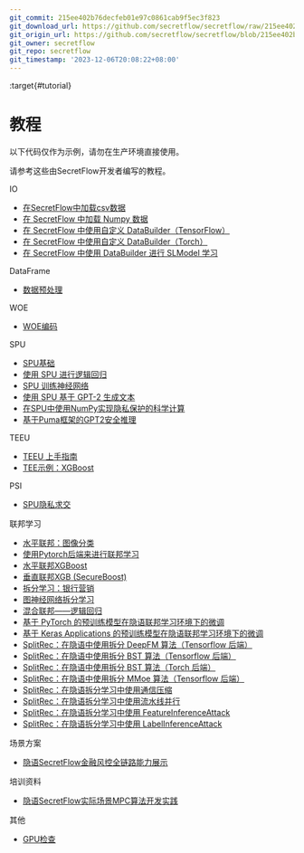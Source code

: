 ```yaml
---
git_commit: 215ee402b76decfeb01e97c0861cab9f5ec3f823
git_download_url: https://github.com/secretflow/secretflow/raw/215ee402b76decfeb01e97c0861cab9f5ec3f823/docs/tutorial/index.rst
git_origin_url: https://github.com/secretflow/secretflow/blob/215ee402b76decfeb01e97c0861cab9f5ec3f823/docs/tutorial/index.rst
git_owner: secretflow
git_repo: secretflow
git_timestamp: '2023-12-06T20:08:22+08:00'
---
```


:target{#tutorial}

# <Target id="id1" />教程

<Container type="warning">
  以下代码仅作为示例，请勿在生产环境直接使用。
</Container>

请参考这些由SecretFlow开发者编写的教程。

<TableOfContents>


  <p className="caption">
    IO
  </p>

  - [在SecretFlow中加载csv数据](FedDataFrameDataLoader.mdx)
  - [在 SecretFlow 中加载 Numpy 数据](FedNdarrayDataLoader.mdx)
  - [在 SecretFlow 中使用自定义 DataBuilder（TensorFlow）](CustomDataLoaderTF.mdx)
  - [在 SecretFlow 中使用自定义 DataBuilder（Torch）](CustomDataLoaderTorch.mdx)
  - [在 SecretFlow 中使用 DataBuilder 进行 SLModel 学习](CustomDataLoaderOnSL.mdx)
</TableOfContents>

<TableOfContents>


  <p className="caption">
    DataFrame
  </p>

  - [数据预处理](data_preprocessing_with_data_frame.mdx)
</TableOfContents>

<TableOfContents>


  <p className="caption">
    WOE
  </p>

  - [WOE编码](WeightOfEvidenceEncoding.mdx)
</TableOfContents>

<TableOfContents>


  <p className="caption">
    SPU
  </p>

  - [SPU基础](spu_basics.mdx)
  - [使用 SPU 进行逻辑回归](lr_with_spu.mdx)
  - [SPU 训练神经网络](nn_with_spu.mdx)
  - [使用 SPU 基于 GPT-2 生成文本](gpt2_with_spu.mdx)
  - [在SPU中使用NumPy实现隐私保护的科学计算](numpy_with_spu.mdx)
  - [基于Puma框架的GPT2安全推理](gpt2_with_puma.mdx)
</TableOfContents>

<TableOfContents>


  <p className="caption">
    TEEU
  </p>

  - [TEEU 上手指南](teeu.mdx)
  - [TEE示例：XGBoost](teeu_xgboost.mdx)
</TableOfContents>

<TableOfContents>


  <p className="caption">
    PSI
  </p>

  - [SPU隐私求交](PSI_On_SPU.mdx)
</TableOfContents>

<TableOfContents>


  <p className="caption">
    联邦学习
  </p>

  - [水平联邦：图像分类](Federate_Learning_for_Image_Classification.mdx)
  - [使用Pytorch后端来进行联邦学习](Federated_Learning_with_Pytorch_backend.mdx)
  - [水平联邦XGBoost](Federated_Xgboost.mdx)
  - [垂直联邦XGB (SecureBoost)](SecureBoost.mdx)
  - [拆分学习：银行营销](Split_Learning_for_bank_marketing.mdx)
  - [图神经网络拆分学习](split_learning_gnn.mdx)
  - [混合联邦——逻辑回归](mix_lr.mdx)
  - [基于 PyTorch 的预训练模型在隐语联邦学习环境下的微调](Pytorch-finetune-alexnet.mdx)
  - [基于 Keras Applications 的预训练模型在隐语联邦学习环境下的微调](tensorflow-finetune-inception-v3.mdx)
  - [SplitRec：在隐语中使用拆分 DeepFM 算法（Tensorflow 后端）](../user_guide/federated_learning/vertical_federated_learning/SplitRec/effectiveness/sl_rec_deepfm.mdx)
  - [SplitRec：在隐语中使用拆分 BST 算法（Tensorflow 后端）](../user_guide/federated_learning/vertical_federated_learning/SplitRec/effectiveness/BST_TF.mdx)
  - [SplitRec：在隐语中使用拆分 BST 算法（Torch 后端）](../user_guide/federated_learning/vertical_federated_learning/SplitRec/effectiveness/BST_Torch.mdx)
  - [SplitRec：在隐语中使用拆分 MMoe 算法（Tensorflow 后端）](../user_guide/federated_learning/vertical_federated_learning/SplitRec/effectiveness/mmoe_tf.mdx)
  - [SplitRec：在隐语拆分学习中使用通信压缩](../user_guide/federated_learning/vertical_federated_learning/SplitRec/efficiency/sl_compressor.mdx)
  - [SplitRec：在隐语拆分学习中使用流水线并行](../user_guide/federated_learning/vertical_federated_learning/SplitRec/efficiency/sl_pipeline.mdx)
  - [SplitRec：在隐语拆分学习中使用 FeatureInferenceAttack](../user_guide/federated_learning/vertical_federated_learning/SplitRec/security/feature_inference_attack.mdx)
  - [SplitRec：在隐语拆分学习中使用 LabelInferenceAttack](../user_guide/federated_learning/vertical_federated_learning/SplitRec/security/label_inference_attack.mdx)
</TableOfContents>

<TableOfContents>


  <p className="caption">
    场景方案
  </p>

  - [隐语SecretFlow金融风控全链路能力展示](risk_control_scenario.mdx)
</TableOfContents>

<TableOfContents>


  <p className="caption">
    培训资料
  </p>

  - [隐语SecretFlow实际场景MPC算法开发实践](practical_case_walkthrough_using_sf_with_spu.mdx)
</TableOfContents>

<TableOfContents>


  <p className="caption">
    其他
  </p>

  - [GPU检查](GPU_check.mdx)
</TableOfContents>
